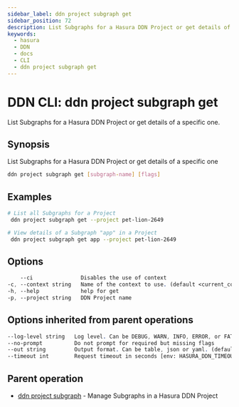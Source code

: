 ```yaml
---
sidebar_label: ddn project subgraph get
sidebar_position: 72
description: List Subgraphs for a Hasura DDN Project or get details of a specific one using the DDN CLI
keywords:
  - hasura
  - DDN
  - docs
  - CLI
  - ddn project subgraph get
---
```


# DDN CLI: ddn project subgraph get

List Subgraphs for a Hasura DDN Project or get details of a specific one.

## Synopsis

List Subgraphs for a Hasura DDN Project or get details of a specific one

```bash
ddn project subgraph get [subgraph-name] [flags]
```

## Examples

```bash
# List all Subgraphs for a Project
 ddn project subgraph get --project pet-lion-2649

# View details of a Subgraph "app" in a Project
 ddn project subgraph get app --project pet-lion-2649
```

## Options

```sass
    --ci               Disables the use of context
-c, --context string   Name of the context to use. (default <current_context>)
-h, --help             help for get
-p, --project string   DDN Project name
```

## Options inherited from parent operations

```sass
--log-level string   Log level. Can be DEBUG, WARN, INFO, ERROR, or FATAL. (default "INFO")
--no-prompt          Do not prompt for required but missing flags
--out string         Output format. Can be table, json or yaml. (default "table")
--timeout int        Request timeout in seconds [env: HASURA_DDN_TIMEOUT] (default 100)
```

## Parent operation

- [ddn project subgraph](/cli/commands/ddn_project_subgraph) - Manage Subgraphs in a Hasura DDN Project
